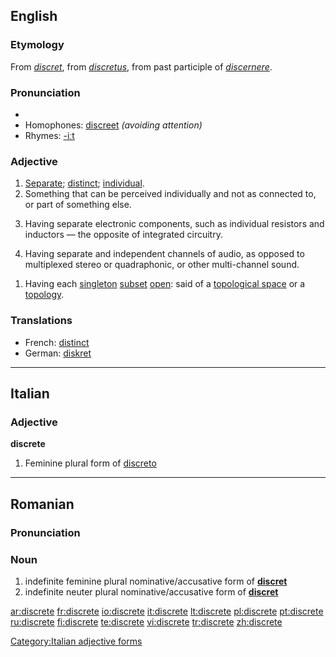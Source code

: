 {{wikipedia|dab=Discrete}}
==English==

===Etymology===
From {{OF.}} ''[[discret]]'', from {{L.}} ''[[discretus]]'', from past participle of ''[[discernere]]''.

===Pronunciation===
*{{audio|en-us-discrete.ogg|Audio (US)}}
*Homophones: [[discreet]] ''(avoiding attention)''
*Rhymes: [[Rhymes:English:-iːt|-iːt]]

===Adjective===
{{en-adj}}

# [[separate|Separate]]; [[distinct]]; [[individual]].
# Something that can be perceived individually and not as connected to, or part of something else.
# {{context|electrical engineering}} Having separate electronic components, such as individual resistors and inductors — the opposite of integrated circuitry.
# {{context|audio engineering}} Having separate and independent channels of audio, as opposed to multiplexed stereo or quadraphonic, or other multi-channel sound.
<!--move to [[discrete set]] # {{mathematics}}: a discrete set is a countable or countably infinite, with a cardinality less than or equal to aleph 0. (Including integers.) Mathematical study of discrete sets is the area of inquiry for discrete mathematics, but also important for combinatorics, probability theory and statistical theory.-->
# {{topology}} Having each [[singleton]] [[subset]] [[open]]: said of a [[topological space]] or a [[topology]].

===Translations===
{{rfc-level|Translations at L3+ (AutoFormat would have corrected level of Translations)}}
{{top}}
*French: [[distinct]]
*German: [[diskret#German|diskret]]
{{bottom}}

----

==Italian==

===Adjective===
'''discrete''' {{f}}

# Feminine plural form of [[discreto]]

[[Category:Italian adjective forms]]

----

==Romanian==

===Pronunciation===
{{IPA|[dis'kre.te]|lang=ro}}

===Noun===
{{infl|ro|adjective form}}

# indefinite feminine plural nominative/accusative form of '''[[discret]]'''
# indefinite neuter plural nominative/accusative form of '''[[discret]]'''

[[ar:discrete]]
[[fr:discrete]]
[[io:discrete]]
[[it:discrete]]
[[lt:discrete]]
[[pl:discrete]]
[[pt:discrete]]
[[ru:discrete]]
[[fi:discrete]]
[[te:discrete]]
[[vi:discrete]]
[[tr:discrete]]
[[zh:discrete]]